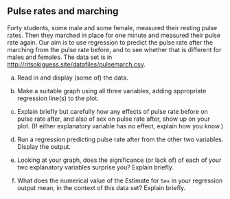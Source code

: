 ## Pulse rates and marching

 Forty students, some male and some female, measured their resting pulse rates. Then they marched in place for one minute and measured their pulse rate again. 
Our aim is to use regression to predict the pulse rate after the marching from the pulse rate before, and to see whether that is different for males and females. The data set is in [http://ritsokiguess.site/datafiles/pulsemarch.csv](http://ritsokiguess.site/datafiles/pulsemarch.csv). 



(a) Read in and display (some of) the data.



(b) Make a suitable graph using all three variables, adding appropriate regression line(s) to the plot.



(c) Explain briefly but carefully how any effects of pulse rate before on pulse rate after, and also of sex on pulse rate after, show up on your plot. (If either explanatory variable has no effect, explain how you know.)



(d) Run a regression predicting pulse rate after from the other two variables. Display the output.



(e) Looking at your graph, does the significance (or lack of) of each of your two explanatory variables surprise you? Explain briefly.



(f) What does the numerical value of the Estimate for `Sex` in your regression output mean, in the context of this data set? Explain briefly.











